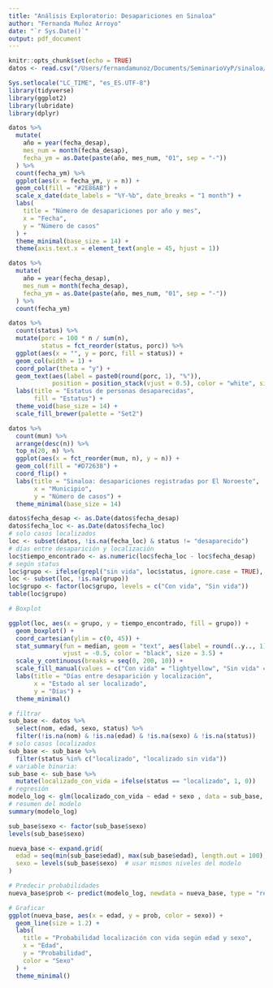 ```yaml
---
title: "Análisis Exploratorio: Desapariciones en Sinaloa"
author: "Fernanda Muñoz Arroyo"
date: "`r Sys.Date()`"
output: pdf_document
---
```


```r
knitr::opts_chunk$set(echo = TRUE)
datos <- read.csv("/Users/fernandamunoz/Documents/SeminarioVyP/sinaloa/datos_limpios.csv", stringsAsFactors = FALSE )
```


```r
Sys.setlocale("LC_TIME", "es_ES.UTF-8")
library(tidyverse)
library(ggplot2)
library(lubridate)
library(dplyr)
```

```r
datos %>%
  mutate(
    año = year(fecha_desap),
    mes_num = month(fecha_desap),
    fecha_ym = as.Date(paste(año, mes_num, "01", sep = "-"))
  ) %>%
  count(fecha_ym) %>%
  ggplot(aes(x = fecha_ym, y = n)) +
  geom_col(fill = "#2E86AB") +
  scale_x_date(date_labels = "%Y-%b", date_breaks = "1 month") +
  labs(
    title = "Número de desapariciones por año y mes",
    x = "Fecha",
    y = "Número de casos"
  ) +
  theme_minimal(base_size = 14) +
  theme(axis.text.x = element_text(angle = 45, hjust = 1))
```

```r
datos %>%
  mutate(
    año = year(fecha_desap),
    mes_num = month(fecha_desap),
    fecha_ym = as.Date(paste(año, mes_num, "01", sep = "-"))
  ) %>%
  count(fecha_ym)
```

```r
datos %>%
  count(status) %>%
  mutate(porc = 100 * n / sum(n),
         status = fct_reorder(status, porc)) %>%
  ggplot(aes(x = "", y = porc, fill = status)) +
  geom_col(width = 1) +
  coord_polar(theta = "y") +
  geom_text(aes(label = paste0(round(porc, 1), "%")), 
            position = position_stack(vjust = 0.5), color = "white", size = 5) +
  labs(title = "Estatus de personas desaparecidas",
       fill = "Estatus") +
  theme_void(base_size = 14) +
  scale_fill_brewer(palette = "Set2")
```
```r
datos %>%
  count(mun) %>%
  arrange(desc(n)) %>%
  top_n(20, n) %>%
  ggplot(aes(x = fct_reorder(mun, n), y = n)) +
  geom_col(fill = "#D72638") +
  coord_flip() +
  labs(title = "Sinaloa: desapariciones registradas por El Noroeste",
       x = "Municipio",
       y = "Número de casos") +
  theme_minimal(base_size = 14)

```

```r
datos$fecha_desap <- as.Date(datos$fecha_desap)
datos$fecha_loc <- as.Date(datos$fecha_loc)
# solo casos localizados
loc <- subset(datos, !is.na(fecha_loc) & status != "desaparecido")
# días entre desaparición y localización
loc$tiempo_encontrado <- as.numeric(loc$fecha_loc - loc$fecha_desap)
# según status
loc$grupo <- ifelse(grepl("sin vida", loc$status, ignore.case = TRUE), "Sin vida", ifelse(grepl("localizado", loc$status, ignore.case = TRUE), "Con vida", NA))
loc <- subset(loc, !is.na(grupo))
loc$grupo <- factor(loc$grupo, levels = c("Con vida", "Sin vida"))
table(loc$grupo)

# Boxplot

ggplot(loc, aes(x = grupo, y = tiempo_encontrado, fill = grupo)) +
  geom_boxplot() +
  coord_cartesian(ylim = c(0, 45)) +
  stat_summary(fun = median, geom = "text", aes(label = round(..y.., 1)),
               vjust = -0.5, color = "black", size = 3.5) +
  scale_y_continuous(breaks = seq(0, 200, 10)) +
  scale_fill_manual(values = c("Con vida" = "lightyellow", "Sin vida" = "lightgreen")) +
  labs(title = "Días entre desaparición y localización",
       x = "Estado al ser localizado",
       y = "Días") +
  theme_minimal()


```

```r


# filtrar 
sub_base <- datos %>%
  select(nom, edad, sexo, status) %>%
  filter(!is.na(nom) & !is.na(edad) & !is.na(sexo) & !is.na(status))
# solo casos localizados
sub_base <- sub_base %>%
  filter(status %in% c("localizado", "localizado sin vida"))
# variable binaria:
sub_base <- sub_base %>%
  mutate(localizado_con_vida = ifelse(status == "localizado", 1, 0))
# regresión 
modelo_log <- glm(localizado_con_vida ~ edad + sexo , data = sub_base, family = binomial)
# resumen del modelo
summary(modelo_log)
```


```r
sub_base$sexo <- factor(sub_base$sexo)
levels(sub_base$sexo)

nueva_base <- expand.grid(
  edad = seq(min(sub_base$edad), max(sub_base$edad), length.out = 100),
  sexo = levels(sub_base$sexo)  # usar mismos niveles del modelo
)

# Predecir probabilidades
nueva_base$prob <- predict(modelo_log, newdata = nueva_base, type = "response")

# Graficar
ggplot(nueva_base, aes(x = edad, y = prob, color = sexo)) +
  geom_line(size = 1.2) +
  labs(
    title = "Probabilidad localización con vida según edad y sexo",
    x = "Edad",
    y = "Probabilidad",
    color = "Sexo"
  ) +
  theme_minimal()

```









